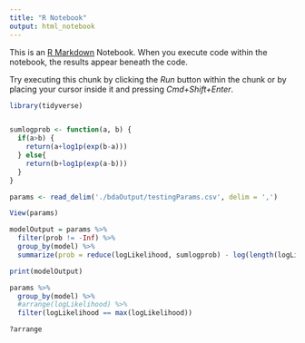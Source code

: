 ```yaml
---
title: "R Notebook"
output: html_notebook
---
```


This is an [R Markdown](http://rmarkdown.rstudio.com) Notebook. When you execute code within the notebook, the results appear beneath the code. 

Try executing this chunk by clicking the *Run* button within the chunk or by placing your cursor inside it and pressing *Cmd+Shift+Enter*. 

```r
library(tidyverse)
```

```r
```

```r
sumlogprob <- function(a, b) {
  if(a>b) {
    return(a+log1p(exp(b-a)))
  } else{
    return(b+log1p(exp(a-b)))
  }
}

params <- read_delim('./bdaOutput/testingParams.csv', delim = ',')

View(params)

modelOutput = params %>%
  filter(prob != -Inf) %>%
  group_by(model) %>%
  summarize(prob = reduce(logLikelihood, sumlogprob) - log(length(logLikelihood)))

print(modelOutput)
```


```r
params %>%
  group_by(model) %>%
  #arrange(logLikelihood) %>%
  filter(logLikelihood == max(logLikelihood))

?arrange
```